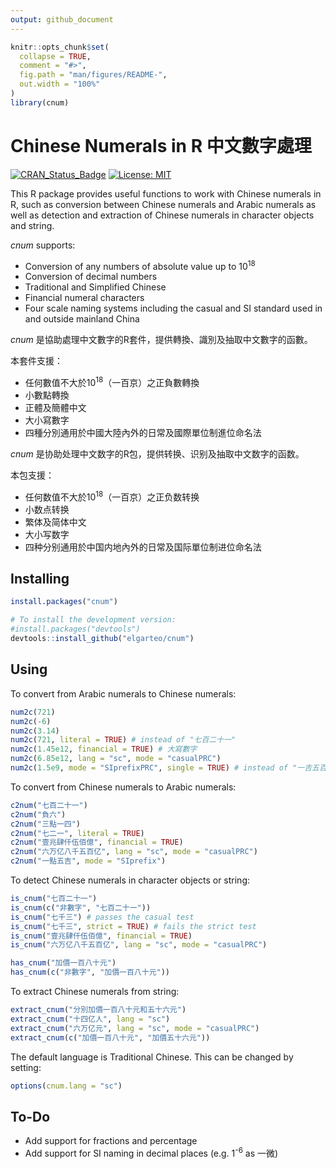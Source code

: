 ```yaml
---
output: github_document
---
```


<!-- README.md is generated from README.Rmd. Please edit that file -->

```r
knitr::opts_chunk$set(
  collapse = TRUE,
  comment = "#>",
  fig.path = "man/figures/README-",
  out.width = "100%"
)
library(cnum)
```

# Chinese Numerals in **R** 中文數字處理

<!-- badges: start -->
[![CRAN_Status_Badge](https://www.r-pkg.org/badges/version/cnum)](https://cran.r-project.org/package=cnum)
[![License: MIT](https://img.shields.io/badge/License-MIT-blue.svg)](https://opensource.org/licenses/MIT)
<!-- badges: end -->

This R package provides useful functions to work with Chinese numerals in R,
such as conversion between Chinese numerals and Arabic numerals as well as
detection and extraction of Chinese numerals in character objects and string.

_cnum_ supports:

* Conversion of any numbers of absolute value up to 10<sup>18</sup>
* Conversion of decimal numbers
* Traditional and Simplified Chinese
* Financial numeral characters
* Four scale naming systems including the casual and SI standard used in and outside mainland China

_cnum_ 是協助處理中文數字的R套件，提供轉換、識別及抽取中文數字的函數。

本套件支援：

* 任何數值不大於10<sup>18</sup>（一百京）之正負數轉換
* 小數點轉換
* 正體及簡體中文
* 大小寫數字
* 四種分別通用於中國大陸內外的日常及國際單位制進位命名法

_cnum_ 是协助处理中文数字的R包，提供转换、识别及抽取中文数字的函数。

本包支援：

* 任何数值不大於10<sup>18</sup>（一百京）之正负数转换
* 小数点转换
* 繁体及简体中文
* 大小写数字
* 四种分别通用於中国内地內外的日常及国际單位制进位命名法

## Installing

```r
install.packages("cnum")

# To install the development version:
#install.packages("devtools")
devtools::install_github("elgarteo/cnum")
```

## Using

To convert from Arabic numerals to Chinese numerals:

```r
num2c(721)
num2c(-6)
num2c(3.14)
num2c(721, literal = TRUE) # instead of "七百二十一"
num2c(1.45e12, financial = TRUE) # 大寫數字
num2c(6.85e12, lang = "sc", mode = "casualPRC")
num2c(1.5e9, mode = "SIprefixPRC", single = TRUE) # instead of "一吉五百兆"
```

To convert from Chinese numerals to Arabic numerals:

```r
c2num("七百二十一")
c2num("負六")
c2num("三點一四")
c2num("七二一", literal = TRUE)
c2num("壹兆肆仟伍佰億", financial = TRUE)
c2num("六万亿八千五百亿", lang = "sc", mode = "casualPRC")
c2num("一點五吉", mode = "SIprefix")
```

To detect Chinese numerals in character objects or string:

```r
is_cnum("七百二十一")
is_cnum(c("非數字", "七百二十一"))
is_cnum("七千三") # passes the casual test
is_cnum("七千三", strict = TRUE) # fails the strict test
is_cnum("壹兆肆仟伍佰億", financial = TRUE)
is_cnum("六万亿八千五百亿", lang = "sc", mode = "casualPRC")

has_cnum("加價一百八十元")
has_cnum(c("非數字", "加價一百八十元"))
```

To extract Chinese numerals from string:

```r
extract_cnum("分別加價一百八十元和五十六元")
extract_cnum("十四亿人", lang = "sc")
extract_cnum("六万亿元", lang = "sc", mode = "casualPRC")
extract_cnum(c("加價一百八十元", "加價五十六元"))
```

The default language is Traditional Chinese. This can be changed by setting:

```r
options(cnum.lang = "sc")
```

## To-Do

* Add support for fractions and percentage
* Add support for SI naming in decimal places (e.g. 1<sup>-6</sup> as 一微)
